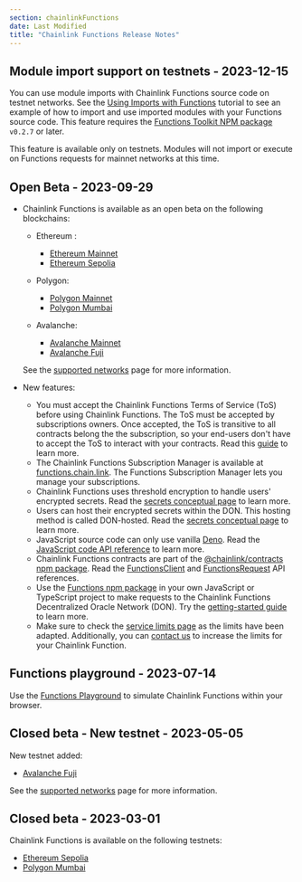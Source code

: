 ```yaml
---
section: chainlinkFunctions
date: Last Modified
title: "Chainlink Functions Release Notes"
---
```



## Module import support on testnets - 2023-12-15

You can use module imports with Chainlink Functions source code on testnet networks. See the [Using Imports with Functions](/chainlink-functions/tutorials/importing-packages) tutorial to see an example of how to import and use imported modules with your Functions source code. This feature requires the [Functions Toolkit NPM package](https://www.npmjs.com/package/@chainlink/functions-toolkit/v/0.2.7) `v0.2.7` or later.

This feature is available only on testnets. Modules will not import or execute on Functions requests for mainnet networks at this time.

## Open Beta - 2023-09-29

- Chainlink Functions is available as an open beta on the following blockchains:

  - Ethereum :

    - [Ethereum Mainnet](/chainlink-functions/supported-networks#ethereum-mainnet)
    - [Ethereum Sepolia](/chainlink-functions/supported-networks#sepolia-testnet)

  - Polygon:

    - [Polygon Mainnet](/chainlink-functions/supported-networks#polygon-mainnet)
    - [Polygon Mumbai](/chainlink-functions/supported-networks#mumbai-testnet)

  - Avalanche:
    - [Avalanche Mainnet](/chainlink-functions/supported-networks#avalanche-mainnet)
    - [Avalanche Fuji](/chainlink-functions/supported-networks#avalanche-fuji-testnet)

  See the [supported networks](/chainlink-functions/supported-networks) page for more information.

- New features:
  - You must accept the Chainlink Functions Terms of Service (ToS) before using Chainlink Functions. The ToS must be accepted by subscriptions owners. Once accepted, the ToS is transitive to all contracts belong the the subscription, so your end-users don't have to accept the ToS to interact with your contracts. Read this [guide](/chainlink-functions/resources/subscriptions#create-a-subscription) to learn more.
  - The Chainlink Functions Subscription Manager is available at [functions.chain.link](https://functions.chain.link/). The Functions Subscription Manager lets you manage your subscriptions.
  - Chainlink Functions uses threshold encryption to handle users' encrypted secrets. Read the [secrets conceptual page](/chainlink-functions/resources/secrets) to learn more.
  - Users can host their encrypted secrets within the DON. This hosting method is called DON-hosted. Read the [secrets conceptual page](/chainlink-functions/resources/secrets) to learn more.
  - JavaScript source code can only use vanilla [Deno](https://deno.land/). Read the [JavaScript code API reference](/chainlink-functions/api-reference/javascript-source) to learn more.
  - Chainlink Functions contracts are part of the [@chainlink/contracts npm package](https://www.npmjs.com/package/@chainlink/contracts). Read the [FunctionsClient](/chainlink-functions/api-reference/functions-client) and [FunctionsRequest](/chainlink-functions/api-reference/functions-request) API references.
  - Use the [Functions npm package](https://www.npmjs.com/package/@chainlink/functions-toolkit) in your own JavaScript or TypeScript project to make requests to the Chainlink Functions Decentralized Oracle Network (DON). Try the [getting-started guide](/chainlink-functions/getting-started) to learn more.
  - Make sure to check the [service limits page](/chainlink-functions/resources/service-limits) as the limits have been adapted. Additionally, you can [contact us](https://chain.link/contact?v=Integrate%20Functions) to increase the limits for your Chainlink Function.

## Functions playground - 2023-07-14

Use the [Functions Playground](https://functions.chain.link/playground) to simulate Chainlink Functions within your browser.

## Closed beta - New testnet - 2023-05-05

New testnet added:

- [Avalanche Fuji](/chainlink-functions/supported-networks#avalanche-fuji-testnet)

See the [supported networks](/chainlink-functions/supported-networks) page for more information.

## Closed beta - 2023-03-01

Chainlink Functions is available on the following testnets:

- [Ethereum Sepolia](/chainlink-functions/supported-networks#sepolia-testnet)
- [Polygon Mumbai](/chainlink-functions/supported-networks#mumbai-testnet)
